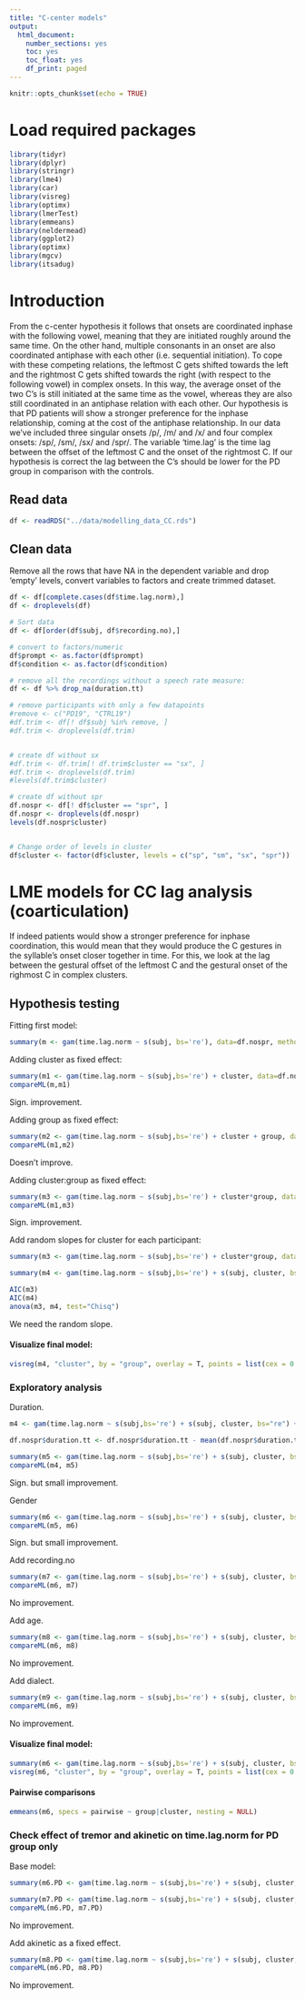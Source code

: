 ```yaml
---
title: "C-center models"
output: 
  html_document: 
    number_sections: yes
    toc: yes
    toc_float: yes
    df_print: paged
---
```



```r
knitr::opts_chunk$set(echo = TRUE)
```

# Load required packages
```r
library(tidyr)
library(dplyr)
library(stringr)
library(lme4)
library(car)
library(visreg)
library(optimx)
library(lmerTest)
library(emmeans)
library(neldermead)
library(ggplot2)
library(optimx)
library(mgcv)
library(itsadug)
```

# Introduction
From the c-center hypothesis it follows that onsets are coordinated inphase with the following vowel, meaning that they are initiated roughly around the same time. On the other hand, multiple consonants in an onset are also coordinated antiphase with each other (i.e. sequential initiation). To cope with these competing relations, the leftmost C gets shifted towards the left and the rightmost C gets shifted towards the right (with respect to the following vowel) in complex onsets. In this way, the average onset of the two C's is still initiated at the same time as the vowel, whereas they are also still coordinated in an antiphase relation with each other. Our hypothesis is that PD patients will show a stronger preference for the inphase relationship, coming at the cost of the antiphase relationship. In our data we've included three singular onsets /p/, /m/ and /x/ and four complex onsets: /sp/, /sm/, /sx/ and /spr/. The variable 'time.lag' is the time lag between the offset of the leftmost C and the onset of the rightmost C. If our hypothesis is correct the lag between the C's should be lower for the PD group in comparison with the controls.


## Read data
```r
df <- readRDS("../data/modelling_data_CC.rds")
```

## Clean data
Remove all the rows that have NA in the dependent variable and drop 'empty' levels, convert variables to factors and create trimmed dataset.
```r
df <- df[complete.cases(df$time.lag.norm),]
df <- droplevels(df)

# Sort data
df <- df[order(df$subj, df$recording.no),]

# convert to factors/numeric
df$prompt <- as.factor(df$prompt)
df$condition <- as.factor(df$condition)

# remove all the recordings without a speech rate measure:
df <- df %>% drop_na(duration.tt)

# remove participants with only a few datapoints
#remove <- c("PD19", "CTRL19")
#df.trim <- df[! df$subj %in% remove, ]
#df.trim <- droplevels(df.trim)


# create df without sx
#df.trim <- df.trim[! df.trim$cluster == "sx", ]
#df.trim <- droplevels(df.trim)
#levels(df.trim$cluster)

# create df without spr
df.nospr <- df[! df$cluster == "spr", ]
df.nospr <- droplevels(df.nospr)
levels(df.nospr$cluster)


# Change order of levels in cluster
df$cluster <- factor(df$cluster, levels = c("sp", "sm", "sx", "spr"))


```


# LME models for CC lag analysis (coarticulation)
If indeed patients would show a stronger preference for inphase coordination, this would mean that they would produce the C gestures in the syllable's onset closer together in time. For this, we look at the lag between the gestural offset of the leftmost C and the gestural onset of the righmost C in complex clusters.

## Hypothesis testing

Fitting first model:
```r
summary(m <- gam(time.lag.norm ~ s(subj, bs='re'), data=df.nospr, method = "ML"))
```

Adding cluster as fixed effect:
```r
summary(m1 <- gam(time.lag.norm ~ s(subj,bs='re') + cluster, data=df.nospr, method = "ML"))
compareML(m,m1)
```
Sign. improvement.

Adding group as fixed effect:
```r
summary(m2 <- gam(time.lag.norm ~ s(subj,bs='re') + cluster + group, data=df.nospr, method = "ML"))
compareML(m1,m2)
```
Doesn't improve.

Adding cluster:group as fixed effect:
```r
summary(m3 <- gam(time.lag.norm ~ s(subj,bs='re') + cluster*group, data=df.nospr, method = "ML"))
compareML(m1,m3)
```
Sign. improvement.


Add random slopes for cluster for each participant:
```r
summary(m3 <- gam(time.lag.norm ~ s(subj,bs='re') + cluster*group, data=df.nospr)) #fit m3 using REML

summary(m4 <- gam(time.lag.norm ~ s(subj,bs='re') + s(subj, cluster, bs="re") + cluster*group, data=df.nospr))

AIC(m3)
AIC(m4)
anova(m3, m4, test="Chisq")
```
We need the random slope.


#### Visualize final model:
```r
visreg(m4, "cluster", by = "group", overlay = T, points = list(cex = 0.1), ylab = "Inter plateau interval", xlab = "Cluster")
```

### Exploratory analysis
Duration.
```r
m4 <- gam(time.lag.norm ~ s(subj,bs='re') + s(subj, cluster, bs="re") + cluster*group, data=df.nospr, method = "ML") #fit using ML

df.nospr$duration.tt <- df.nospr$duration.tt - mean(df.nospr$duration.tt) #center variable

summary(m5 <- gam(time.lag.norm ~ s(subj,bs='re') + s(subj, cluster, bs="re") + cluster*group + duration.tt, data=df.nospr, method = "ML"))
compareML(m4, m5)
```
Sign. but small improvement.

Gender
```r
summary(m6 <- gam(time.lag.norm ~ s(subj,bs='re') + s(subj, cluster, bs="re") + cluster*group + duration.tt + gender, data=df.nospr, method = "ML"))
compareML(m5, m6)
```
Sign. but small improvement.

Add recording.no
```r
summary(m7 <- gam(time.lag.norm ~ s(subj,bs='re') + s(subj, cluster, bs="re") + cluster*group + duration.tt + gender + recording.no, data=df.nospr, method = "ML"))
compareML(m6, m7)
```
No improvement.

Add age.
```r
summary(m8 <- gam(time.lag.norm ~ s(subj,bs='re') + s(subj, cluster, bs="re") + cluster*group + duration.tt + gender + age, data=df.nospr, method = "ML"))
compareML(m6, m8)
```
No improvement.

Add dialect.
```r
summary(m9 <- gam(time.lag.norm ~ s(subj,bs='re') + s(subj, cluster, bs="re") + cluster*group + duration.tt + gender + dialect, data=df.nospr, method = "ML"))
compareML(m6, m9)
```
No improvement.


#### Visualize final model:
```r
summary(m6 <- gam(time.lag.norm ~ s(subj,bs='re') + s(subj, cluster, bs="re") + cluster*group + duration.tt + gender, data=df.nospr)) # refit using REML
visreg(m6, "cluster", by = "group", overlay = T, points = list(cex = 0.1), ylab = "Inter plateau interval", xlab = "Cluster")
```

#### Pairwise comparisons
```r
emmeans(m6, specs = pairwise ~ group|cluster, nesting = NULL)
```


### Check effect of tremor and akinetic on time.lag.norm for PD group only
Base model:
```r
summary(m6.PD <- gam(time.lag.norm ~ s(subj,bs='re') + s(subj, cluster, bs="re") + cluster + duration.tt + gender, data=df.nospr[df.nospr$group == "PD",], method = "ML"))
```

```r
summary(m7.PD <- gam(time.lag.norm ~ s(subj,bs='re') + s(subj, cluster, bs="re") + cluster + duration.tt + gender + tremor, data=df.nospr[df.nospr$group == "PD",], method = "ML"))
compareML(m6.PD, m7.PD)
```
No improvement.

Add akinetic as a fixed effect.
```r
summary(m8.PD <- gam(time.lag.norm ~ s(subj,bs='re') + s(subj, cluster, bs="re") + cluster + duration.tt + gender + akinetic, data=df.nospr[df.nospr$group == "PD",], method = "ML"))
compareML(m6.PD, m8.PD)
```
No improvement.

